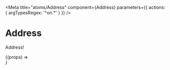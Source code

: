 

<Meta
  title="atoms/Address"
  component={Address}
  parameters={{ actions: { argTypesRegex: '^on.*' } }}
/>

# Address

Address!

<Canvas>
  <Story name="Default" args={{ address: fAddress }}>
    {(props) => <Address {...props} />}
  </Story>
</Canvas>
